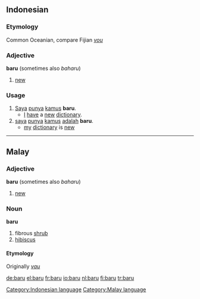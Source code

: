 ==Indonesian==

===Etymology===
Common Oceanian, compare Fijian ''[[vou]]''

===Adjective===
'''baru''' (sometimes also ''baharu'')

# [[new]]

===Usage===
{{rfc-header|Usage}}
# [[Saya]] [[punya]] [[kamus]] '''baru'''.
#* [[I]] [[have]] a [[new]] [[dictionary]].
# [[saya]] [[punya]] [[kamus]] [[adalah]] '''baru'''.
#* [[my]] [[dictionary]] is [[new]]

[[Category:Indonesian language]]

----

==Malay==

===Adjective===
'''baru''' (sometimes also ''baharu'')

# [[new]]

===Noun===
'''baru'''

# fibrous [[shrub]]
# [[hibiscus]]

====Etymology====
Originally ''[[vau]]''

[[Category:Malay language]]

[[de:baru]]
[[el:baru]]
[[fr:baru]]
[[io:baru]]
[[nl:baru]]
[[fi:baru]]
[[tr:baru]]